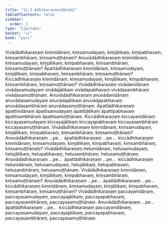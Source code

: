 ```yaml
---
title: "11.2 Adhikaraṇanidānādi"
tableOfContents: false
sidebar:
  order: 3
type: "tipitaka"
basket: "vi"
book: "pari"
---
```



<DynamicBreadcrumb />

<Division number="342" book="pari">

<Paragraph number="1709" book="pari">
Vivādādhikaraṇaṃ kiṃnidānaṃ, kiṃsamudayaṃ, kiṃjātikaṃ, kiṃpabhavaṃ, kiṃsambhāraṃ, kiṃsamuṭṭhānaṃ? Anuvādādhikaraṇaṃ kiṃnidānaṃ, kiṃsamudayaṃ, kiṃjātikaṃ, kiṃpabhavaṃ, kiṃsambhāraṃ, kiṃsamuṭṭhānaṃ? Āpattādhikaraṇaṃ kiṃnidānaṃ, kiṃsamudayaṃ, kiṃjātikaṃ, kiṃpabhavaṃ, kiṃsambhāraṃ, kiṃsamuṭṭhānaṃ? Kiccādhikaraṇaṃ kiṃnidānaṃ, kiṃsamudayaṃ, kiṃjātikaṃ, kiṃpabhavaṃ, kiṃsambhāraṃ, kiṃsamuṭṭhānaṃ?
</Paragraph>

<Paragraph number="1710" book="pari">
Vivādādhikaraṇaṃ vivādanidānaṃ vivādasamudayaṃ vivādajātikaṃ vivādapabhavaṃ vivādasambhāraṃ vivādasamuṭṭhānaṃ. Anuvādādhikaraṇaṃ anuvādanidānaṃ anuvādasamudayaṃ anuvādajātikaṃ anuvādapabhavaṃ anuvādasambhāraṃ anuvādasamuṭṭhānaṃ. Āpattādhikaraṇaṃ āpattinidānaṃ āpattisamudayaṃ āpattijātikaṃ āpattipabhavaṃ āpattisambhāraṃ āpattisamuṭṭhānaṃ. Kiccādhikaraṇaṃ kiccayanidānaṃ kiccayasamudayaṃ kiccayajātikaṃ kiccayapabhavaṃ kiccayasambhāraṃ kiccayasamuṭṭhānaṃ.
</Paragraph>

<Paragraph number="1711" book="pari">
Vivādādhikaraṇaṃ kiṃnidānaṃ, kiṃsamudayaṃ, kiṃjātikaṃ, kiṃpabhavaṃ, kiṃsambhāraṃ, kiṃsamuṭṭhānaṃ? Anuvādādhikaraṇaṃ …pe…  āpattādhikaraṇaṃ …pe…  kiccādhikaraṇaṃ kiṃnidānaṃ, kiṃsamudayaṃ, kiṃjātikaṃ, kiṃpabhavaṃ, kiṃsambhāraṃ, kiṃsamuṭṭhānaṃ?
</Paragraph>

<Paragraph number="1712" book="pari">
Vivādādhikaraṇaṃ hetunidānaṃ, hetusamudayaṃ, hetujātikaṃ, hetupabhavaṃ, hetusambhāraṃ, hetusamuṭṭhānaṃ. Anuvādādhikaraṇaṃ …pe…  āpattādhikaraṇaṃ …pe…  kiccādhikaraṇaṃ hetunidānaṃ, hetusamudayaṃ, hetujātikaṃ, hetupabhavaṃ, hetusambhāraṃ, hetusamuṭṭhānaṃ.
</Paragraph>

<Paragraph number="1713" book="pari">
Vivādādhikaraṇaṃ kiṃnidānaṃ, kiṃsamudayaṃ, kiṃjātikaṃ, kiṃpabhavaṃ, kiṃsambhāraṃ, kiṃsamuṭṭhānaṃ? Anuvādādhikaraṇaṃ …pe…  āpattādhikaraṇaṃ …pe…  kiccādhikaraṇaṃ kiṃnidānaṃ, kiṃsamudayaṃ, kiṃjātikaṃ, kiṃpabhavaṃ, kiṃsambhāraṃ, kiṃsamuṭṭhānaṃ?
</Paragraph>

<Paragraph number="1714" book="pari">
Vivādādhikaraṇaṃ paccayanidānaṃ, paccayasamudayaṃ, paccayajātikaṃ, paccayapabhavaṃ, paccayasambhāraṃ, paccayasamuṭṭhānaṃ. Anuvādādhikaraṇaṃ …pe…  āpattādhikaraṇaṃ …pe…  kiccādhikaraṇaṃ paccayanidānaṃ, paccayasamudayaṃ, paccayajātikaṃ, paccayapabhavaṃ, paccayasambhāraṃ, paccayasamuṭṭhānaṃ.
</Paragraph>
</Division>